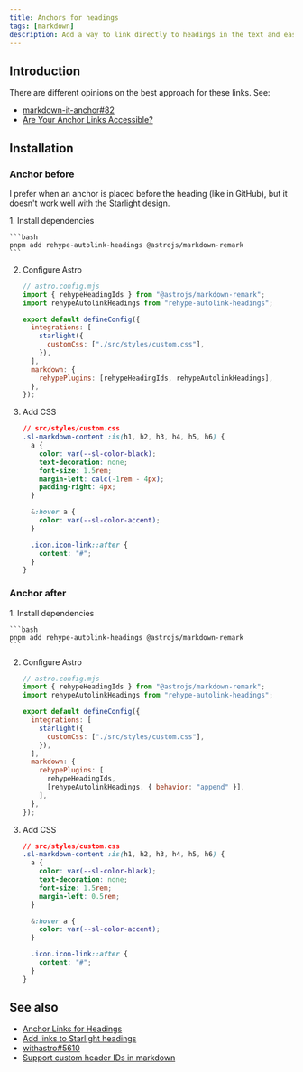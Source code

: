 ```yaml
---
title: Anchors for headings
tags: [markdown]
description: Add a way to link directly to headings in the text and easily copy those links, similar to GitHub
---
```


## Introduction

There are different opinions on the best approach for these links. See:

- [markdown-it-anchor#82](https://github.com/valeriangalliat/markdown-it-anchor/issues/82#issuecomment-788268457)
- [Are Your Anchor Links Accessible?](https://amberwilson.co.uk/blog/are-your-anchor-links-accessible/)

## Installation

### Anchor before

I prefer when an anchor is placed before the heading (like in GitHub), but it doesn't work well with the Starlight design.


<Steps>
1. Install dependencies

    ```bash
    pnpm add rehype-autolink-headings @astrojs/markdown-remark
    ```

2. Configure Astro

   ```js {2-3, 8, 12}
   // astro.config.mjs
   import { rehypeHeadingIds } from "@astrojs/markdown-remark";
   import rehypeAutolinkHeadings from "rehype-autolink-headings";

   export default defineConfig({
     integrations: [
       starlight({
         customCss: ["./src/styles/custom.css"],
       }),
     ],
     markdown: {
       rehypePlugins: [rehypeHeadingIds, rehypeAutolinkHeadings],
     },
   });
   ```

3. Add CSS

   ```css
   // src/styles/custom.css
   .sl-markdown-content :is(h1, h2, h3, h4, h5, h6) {
     a {
       color: var(--sl-color-black);
       text-decoration: none;
       font-size: 1.5rem;
       margin-left: calc(-1rem - 4px);
       padding-right: 4px;
     }

     &:hover a {
       color: var(--sl-color-accent);
     }

     .icon.icon-link::after {
       content: "#";
     }
   }
   ```

</Steps>

### Anchor after

<Steps>
1. Install dependencies

    ```bash
    pnpm add rehype-autolink-headings @astrojs/markdown-remark
    ```

2. Configure Astro

   ```js {2-3, 8, 13-14}
   // astro.config.mjs
   import { rehypeHeadingIds } from "@astrojs/markdown-remark";
   import rehypeAutolinkHeadings from "rehype-autolink-headings";

   export default defineConfig({
     integrations: [
       starlight({
         customCss: ["./src/styles/custom.css"],
       }),
     ],
     markdown: {
       rehypePlugins: [
         rehypeHeadingIds,
         [rehypeAutolinkHeadings, { behavior: "append" }],
       ],
     },
   });
   ```

3. Add CSS

   ```css
   // src/styles/custom.css
   .sl-markdown-content :is(h1, h2, h3, h4, h5, h6) {
     a {
       color: var(--sl-color-black);
       text-decoration: none;
       font-size: 1.5rem;
       margin-left: 0.5rem;
     }

     &:hover a {
       color: var(--sl-color-accent);
     }

     .icon.icon-link::after {
       content: "#";
     }
   }
   ```

</Steps>

## See also

- [Anchor Links for Headings](https://github.com/withastro/starlight/discussions/1239)
- [Add links to Starlight headings](https://hideoo.dev/notes/starlight-heading-links)
- [withastro#5610](https://github.com/withastro/docs/pull/5610/files)
- [Support custom header IDs in markdown](https://github.com/withastro/roadmap/discussions/329)
